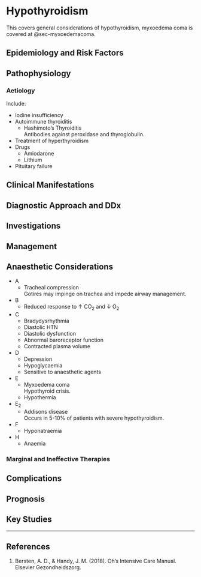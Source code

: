 # Hypothyroidism {#sec-hypothyroid}

:::column-margin
This covers general considerations of hypothyroidism, myxoedema coma is covered at @sec-myxoedemacoma.
:::

## Epidemiology and Risk Factors

## Pathophysiology

### Aetiology

Include:

* Iodine insufficiency
* Autoimmune thyroiditis
	* Hashimoto's Thyroiditis\
	Antibodies against peroxidase and thyroglobulin.
* Treatment of hyperthyroidism
* Drugs
	* Amiodarone
	* Lithium
* Pituitary failure

## Clinical Manifestations



## Diagnostic Approach and DDx

## Investigations

## Management

## Anaesthetic Considerations

* A
	* Tracheal compression\
	Gotires may impinge on trachea and impede airway management.
* B
	* Reduced response to ↑ CO~2~ and ↓ O~2~
* C
	* Bradydysrhythmia
	* Diastolic HTN
	* Diastolic dysfunction
	* Abnormal baroreceptor function
	* Contracted plasma volume
* D
	* Depression
	* Hypoglycaemia
	* Sensitive to anaesthetic agents
* E
	* Myxoedema coma\
	Hypothyroid crisis.
	* Hypothermia
* E~2~
	* Addisons disease\
	Occurs in 5-10% of patients with severe hypothyroidism.
* F
	* Hyponatraemia
* H
	* Anaemia

### Marginal and Ineffective Therapies

## Complications



## Prognosis

## Key Studies


---

## References

1. Bersten, A. D., & Handy, J. M. (2018). Oh’s Intensive Care Manual. Elsevier Gezondheidszorg.